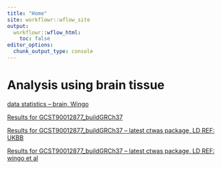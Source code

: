 ```yaml
---
title: "Home"
site: workflowr::wflow_site
output:
  workflowr::wflow_html:
    toc: false
editor_options:
  chunk_output_type: console
---
```


# Analysis using brain tissue

[data statistics -- brain, Wingo](https://xsun1229.github.io/proteome_alzheimer/data_stat_brain_wingo.html)

[Results for GCST90012877_buildGRCh37](https://xsun1229.github.io/proteome_alzheimer/brain_877.html)

[Results for GCST90012877_buildGRCh37 -- latest ctwas package, LD REF: UKBB](https://xsun1229.github.io/proteome_alzheimer/brain_877_latest.html)

[Results for GCST90012877_buildGRCh37 -- latest ctwas package, LD REF: wingo et al](https://xsun1229.github.io/proteome_alzheimer/brain_877_latest.html)
